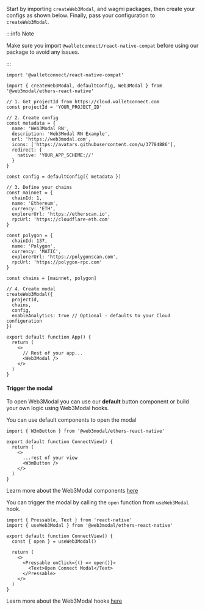 
Start by importing `createWeb3Modal`, and wagmi packages, then create your configs as shown below.
Finally, pass your configuration to `createWeb3Modal`.

:::info Note

Make sure you import `@walletconnect/react-native-compat` before using our package to avoid any issues.

:::

```tsx
import '@walletconnect/react-native-compat'

import { createWeb3Modal, defaultConfig, Web3Modal } from '@web3modal/ethers-react-native'

// 1. Get projectId from https://cloud.walletconnect.com
const projectId = 'YOUR_PROJECT_ID'

// 2. Create config
const metadata = {
  name: 'Web3Modal RN',
  description: 'Web3Modal RN Example',
  url: 'https://web3modal.com',
  icons: ['https://avatars.githubusercontent.com/u/37784886'],
  redirect: {
    native: 'YOUR_APP_SCHEME://'
  }
}

const config = defaultConfig({ metadata })

// 3. Define your chains
const mainnet = {
  chainId: 1,
  name: 'Ethereum',
  currency: 'ETH',
  explorerUrl: 'https://etherscan.io',
  rpcUrl: 'https://cloudflare-eth.com'
}

const polygon = {
  chainId: 137,
  name: 'Polygon',
  currency: 'MATIC',
  explorerUrl: 'https://polygonscan.com',
  rpcUrl: 'https://polygon-rpc.com'
}

const chains = [mainnet, polygon]

// 4. Create modal
createWeb3Modal({
  projectId,
  chains,
  config,
  enableAnalytics: true // Optional - defaults to your Cloud configuration
})

export default function App() {
  return (
    <>
      // Rest of your app...
      <Web3Modal />
    </>
  )
}
```

#### Trigger the modal

To open Web3Modal you can use our **default** button component or build your own logic using Web3Modal hooks.

<Tabs>
<TabItem value="components" label="Components">
You can use default components to open the modal

```tsx
import { W3mButton } from '@web3modal/ethers-react-native'

export default function ConnectView() {
  return (
    <>
      ...rest of your view
      <W3mButton />
    </>
  )
}
```

Learn more about the Web3Modal components [here](../../components.mdx)

</TabItem>
<TabItem value="hooks" label="Hooks">

You can trigger the modal by calling the `open` function from `useWeb3Modal` hook.

```tsx
import { Pressable, Text } from 'react-native'
import { useWeb3Modal } from '@web3modal/ethers-react-native'

export default function ConnectView() {
  const { open } = useWeb3Modal()

  return (
    <>
      <Pressable onClick={() => open()}>
        <Text>Open Connect Modal</Text>
      </Pressable>
    </>
  )
}
```

Learn more about the Web3Modal hooks [here](../../hooks.mdx)

</TabItem>
</Tabs>
